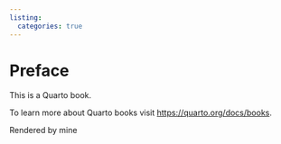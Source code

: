 ```yaml
---
listing: 
  categories: true
---
```

# Preface {.unnumbered}

This is a Quarto book.

To learn more about Quarto books visit <https://quarto.org/docs/books>.

Rendered by mine

